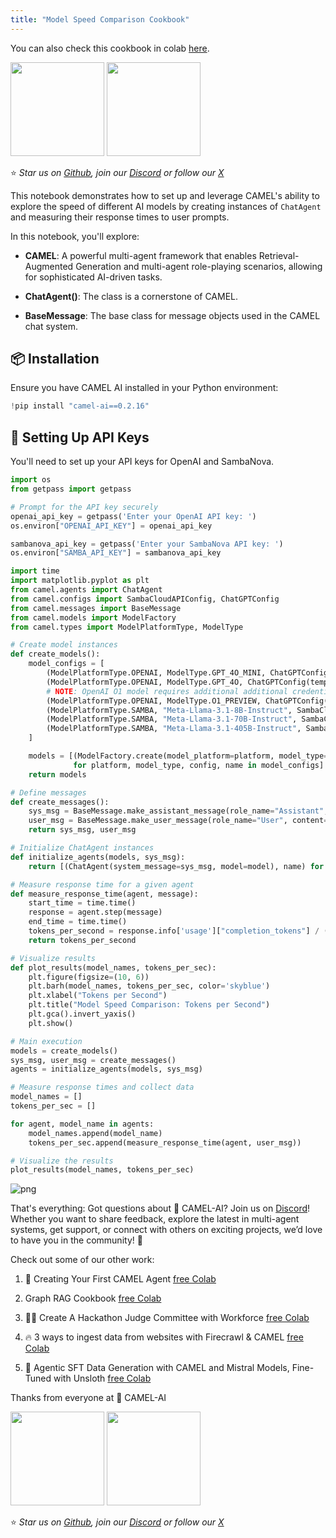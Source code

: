 ```yaml
---
title: "Model Speed Comparison Cookbook"
---
```

You can also check this cookbook in colab [here](https://colab.research.google.com/drive/1oZfsgYfPPLVtMeA6DhsCd5jbdiAzEQSW?usp=sharing).

<div class="align-center">
  <a href="https://www.camel-ai.org/"><img src="https://i.postimg.cc/KzQ5rfBC/button.png"width="150"/></a>
  <a href="https://discord.camel-ai.org"><img src="https://i.postimg.cc/L4wPdG9N/join-2.png"  width="150"/></a>
  
⭐ <i>Star us on [*Github*](https://github.com/camel-ai/camel), join our [*Discord*](https://discord.camel-ai.org) or follow our [*X*](https://x.com/camelaiorg)</i>
</div>

This notebook demonstrates how to set up and leverage CAMEL's ability to explore the speed of different AI models by creating instances of `ChatAgent` and measuring their response times to user prompts.

In this notebook, you'll explore:

* **CAMEL**: A powerful multi-agent framework that enables Retrieval-Augmented Generation and multi-agent role-playing scenarios, allowing for sophisticated AI-driven tasks.

* **ChatAgent()**: The class is a cornerstone of CAMEL. 

* **BaseMessage**: The base class for message objects used in the CAMEL chat system.

## 📦 Installation

Ensure you have CAMEL AI installed in your Python environment:


```python
!pip install "camel-ai==0.2.16"
```

## 🔑 Setting Up API Keys

You'll need to set up your API keys for OpenAI and SambaNova.


```python
import os
from getpass import getpass

# Prompt for the API key securely
openai_api_key = getpass('Enter your OpenAI API key: ')
os.environ["OPENAI_API_KEY"] = openai_api_key

sambanova_api_key = getpass('Enter your SambaNova API key: ')
os.environ["SAMBA_API_KEY"] = sambanova_api_key
```
    


```python
import time
import matplotlib.pyplot as plt
from camel.agents import ChatAgent
from camel.configs import SambaCloudAPIConfig, ChatGPTConfig
from camel.messages import BaseMessage
from camel.models import ModelFactory
from camel.types import ModelPlatformType, ModelType

# Create model instances
def create_models():
    model_configs = [
        (ModelPlatformType.OPENAI, ModelType.GPT_4O_MINI, ChatGPTConfig(temperature=0.0, max_tokens=2000), "OpenAI GPT-4O Mini"),
        (ModelPlatformType.OPENAI, ModelType.GPT_4O, ChatGPTConfig(temperature=0.0, max_tokens=2000), "OpenAI GPT-4O"),
        # NOTE: OpenAI O1 model requires additional additional credentials
        (ModelPlatformType.OPENAI, ModelType.O1_PREVIEW, ChatGPTConfig(temperature=0.0), "OpenAI O1 Preview"),
        (ModelPlatformType.SAMBA, "Meta-Llama-3.1-8B-Instruct", SambaCloudAPIConfig(temperature=0.0, max_tokens=2000), "SambaNova Llama 8B"),
        (ModelPlatformType.SAMBA, "Meta-Llama-3.1-70B-Instruct", SambaCloudAPIConfig(temperature=0.0, max_tokens=2000), "SambaNova Llama 70B"),
        (ModelPlatformType.SAMBA, "Meta-Llama-3.1-405B-Instruct", SambaCloudAPIConfig(temperature=0.0, max_tokens=2000), "SambaNova Llama 405B")
    ]

    models = [(ModelFactory.create(model_platform=platform, model_type=model_type, model_config_dict=config.as_dict(), url="https://api.sambanova.ai/v1" if platform == ModelPlatformType.SAMBA else None), name)
              for platform, model_type, config, name in model_configs]
    return models

# Define messages
def create_messages():
    sys_msg = BaseMessage.make_assistant_message(role_name="Assistant", content="You are a helpful assistant.")
    user_msg = BaseMessage.make_user_message(role_name="User", content="Tell me a long story.")
    return sys_msg, user_msg

# Initialize ChatAgent instances
def initialize_agents(models, sys_msg):
    return [(ChatAgent(system_message=sys_msg, model=model), name) for model, name in models]

# Measure response time for a given agent
def measure_response_time(agent, message):
    start_time = time.time()
    response = agent.step(message)
    end_time = time.time()
    tokens_per_second = response.info['usage']["completion_tokens"] / (end_time - start_time)
    return tokens_per_second

# Visualize results
def plot_results(model_names, tokens_per_sec):
    plt.figure(figsize=(10, 6))
    plt.barh(model_names, tokens_per_sec, color='skyblue')
    plt.xlabel("Tokens per Second")
    plt.title("Model Speed Comparison: Tokens per Second")
    plt.gca().invert_yaxis()
    plt.show()

# Main execution
models = create_models()
sys_msg, user_msg = create_messages()
agents = initialize_agents(models, sys_msg)

# Measure response times and collect data
model_names = []
tokens_per_sec = []

for agent, model_name in agents:
    model_names.append(model_name)
    tokens_per_sec.append(measure_response_time(agent, user_msg))

# Visualize the results
plot_results(model_names, tokens_per_sec)
```
    

    
![png](model_speed_comparison_files/model_speed_comparison_9_1.png)
    


That's everything: Got questions about 🐫 CAMEL-AI? Join us on [Discord](https://discord.camel-ai.org)! Whether you want to share feedback, explore the latest in multi-agent systems, get support, or connect with others on exciting projects, we’d love to have you in the community! 🤝

Check out some of our other work:

1. 🐫 Creating Your First CAMEL Agent [free Colab](https://docs.camel-ai.org/cookbooks/create_your_first_agent.html)

2.  Graph RAG Cookbook [free Colab](https://colab.research.google.com/drive/1uZKQSuu0qW6ukkuSv9TukLB9bVaS1H0U?usp=sharing)

3. 🧑‍⚖️ Create A Hackathon Judge Committee with Workforce [free Colab](https://colab.research.google.com/drive/18ajYUMfwDx3WyrjHow3EvUMpKQDcrLtr?usp=sharing)

4. 🔥 3 ways to ingest data from websites with Firecrawl & CAMEL [free Colab](https://colab.research.google.com/drive/1lOmM3VmgR1hLwDKdeLGFve_75RFW0R9I?usp=sharing)

5. 🦥 Agentic SFT Data Generation with CAMEL and Mistral Models, Fine-Tuned with Unsloth [free Colab](https://colab.research.google.com/drive/1lYgArBw7ARVPSpdwgKLYnp_NEXiNDOd-?usp=sharingg)

Thanks from everyone at 🐫 CAMEL-AI


<div class="align-center">
  <a href="https://www.camel-ai.org/"><img src="https://i.postimg.cc/KzQ5rfBC/button.png"width="150"/></a>
  <a href="https://discord.camel-ai.org"><img src="https://i.postimg.cc/L4wPdG9N/join-2.png"  width="150"/></a>
  
⭐ <i>Star us on [*Github*](https://github.com/camel-ai/camel), join our [*Discord*](https://discord.camel-ai.org) or follow our [*X*](https://x.com/camelaiorg)</i>
</div>

